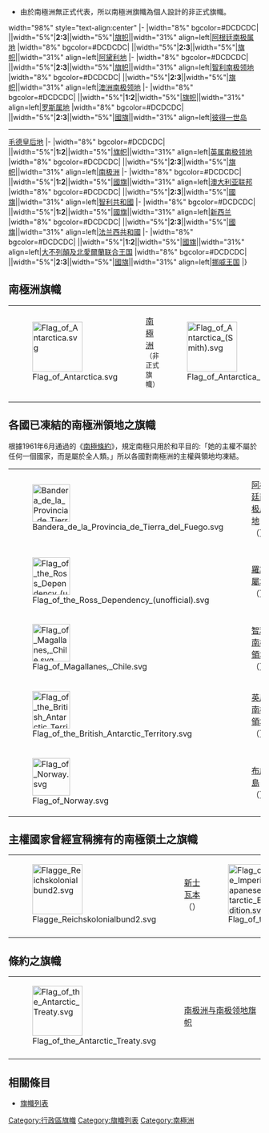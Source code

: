 {{NoteTA
|G1=USState
|G2=Country
|1=zh-hans:新施瓦本;zh-hant:新士瓦本;
|2=zh-hans:施瓦本;zh-hant:士瓦本;
|3=zh-cn:布韦岛;zh-tw:布威島
}}
{{國家行政區旗幟列表}}
*由於南極洲無正式代表，所以南極洲旗幟為個人設計的非正式旗幟。

{{wt}} width="98%" style="text-align:center"
|-
|width="8%" bgcolor=#DCDCDC|{{flagicon|Argentine Antarctica|size=150px}} ||width="5%"|'''2:3'''||width="5%"|[[阿根廷国旗|旗帜]]||width="31%" align=left|[[阿根廷南极属地|阿根廷南极属地]]
|width="8%" bgcolor=#DCDCDC|{{flagicon|French Southern and Antarctic Lands|size=150px}} ||width="5%"|'''2:3'''||width="5%"|[[阿黛利地国旗|旗帜]]||width="31%" align=left|[[阿黛利地|阿黛利地]]
|-
|width="8%" bgcolor=#DCDCDC|{{flagicon image|Flag_of_Magallanes,_Chile.svg|size=150px}} ||width="5%"|'''2:3'''||width="5%"|[[智利國旗|旗帜]]||width="31%" align=left|[[智利南极领地|智利南极领地]]
|width="8%" bgcolor=#DCDCDC|{{flagicon image|Flag of the Australian Antarctic Territory (unofficial).svg|size=150px}} ||width="5%"|'''2:3'''||width="5%"|[[澳洲國旗|旗帜]]||width="31%" align=left|[[澳洲南极领地|澳洲南极领地]]
|-
|width="8%" bgcolor=#DCDCDC|{{flagicon|Ross Dependency|unofficial|size=150px}} ||width="5%"|'''1:2'''||width="5%"|[[新西蘭國旗|旗帜]]||width="31%" align=left|[[罗斯属地|罗斯属地]]
|width="8%" bgcolor=#DCDCDC|{{flagicon|Norway|size=150px}} ||width="5%"|'''2:3'''||width="5%"|[[挪威國旗|國旗]]||width="31%" align=left|[[彼得一世岛|彼得一世岛]]
----
[[毛德皇后地|毛德皇后地]]
|-
|width="8%" bgcolor=#DCDCDC|{{flagicon|British Antarctic Territory|size=150px}} ||width="5%"|'''1:2'''||width="5%"|[[白船旗|旗帜]]||width="31%" align=left|[[英属南极领地|英属南极领地]]
|width="8%" bgcolor=#DCDCDC|{{flagicon|Antarctica|size=150px}} ||width="5%"|'''2:3'''||width="5%"|[[南极洲与南极领地旗帜|旗帜]]||width="31%" align=left|[[南极洲|南极洲]]
|-
|width="8%" bgcolor=#DCDCDC|{{flagicon|Australia|size=150px}} ||width="5%"|'''1:2'''||width="5%"|[[澳洲國旗|國旗]]||width="31%" align=left|[[澳大利亚联邦|澳大利亚联邦]]
|width="8%" bgcolor=#DCDCDC|{{flagicon|Chile|size=150px}} ||width="5%"|'''2:3'''||width="5%"|[[智利國旗|國旗]]||width="31%" align=left|[[智利共和國|智利共和國]]
|-
|width="8%" bgcolor=#DCDCDC|{{flagicon|New Zealand|size=150px}} ||width="5%"|'''1:2'''||width="5%"|[[新西兰國旗|國旗]]||width="31%" align=left|[[新西兰|新西兰]]
|width="8%" bgcolor=#DCDCDC|{{flagicon|France|size=150px}} ||width="5%"|'''2:3'''||width="5%"|[[法国國旗|國旗]]||width="31%" align=left|[[法兰西共和國|法兰西共和國]]
|-
|width="8%" bgcolor=#DCDCDC|{{flagicon|United Kingdom|size=150px}} ||width="5%"|'''1:2'''||width="5%"|[[联合王国國旗|國旗]]||width="31%" align=left|[[大不列顛及北愛爾蘭联合王国|大不列顛及北愛爾蘭联合王国]]
|width="8%" bgcolor=#DCDCDC|{{flagicon|Norway|size=150px}} ||width="5%"|'''2:3'''||width="5%"|[[挪威國旗|國旗]]||width="31%" align=left|[[挪威王国|挪威王国]]
|}

==南極洲旗幟==

{| class="wikitable" 
|-
|[[File:Flag_of_Antarctica.svg|100px]]||[[南極洲|南極洲]]<small>（非正式旗幟）</small>
|[[File:Flag_of_Antarctica_(Smith).svg|100px]]||[[南極洲|南極洲]]<small>（非正式旗幟）</small>
|-
|}

==各國已凍結的南極洲領地之旗幟==

根據1961年6月通過的《[[s:南极条约|南極條約]]》，規定南極只用於和平目的:「她的主權不屬於任何一個國家，而是屬於全人類。」所以各國對南極洲的主權與領地均凍結。

{| class="wikitable" 
|-
|[[File:Bandera_de_la_Provincia_de_Tierra_del_Fuego.svg|75px]]||[[阿根廷南极属地|阿根廷南极属地]]（{{ARG}}）
|[[File:Flag_of_the_Australian_Antarctic_Territory_(unofficial).svg|75px]]||[[澳大利亞南極領地|澳大利亞南極領地]]（{{AUS}}）
|-
|[[File:Flag_of_the_Ross_Dependency_(unofficial).svg|75px]]||[[羅斯屬地|羅斯屬地]]（{{NZL}}）
|-
|[[File:Flag_of_Magallanes,_Chile.svg|75px]]||[[智利南極領地|智利南極領地]]（{{CHL}}）
|[[File:Flag_of_the_French_Southern_and_Antarctic_Lands.svg|75px]]||[[阿黛利地|阿黛利地]]（{{ATF}}）
|-
|[[File:Flag_of_the_British_Antarctic_Territory.svg|75px]]||[[英屬南極領地|英屬南極領地]]（{{GBR}}）
|[[File:Flag_of_Norway.svg|75px]]||[[毛德皇后地|毛德皇后地]]（{{NOR}}）
|-
|[[File:Flag_of_Norway.svg|75px]]||[[布威島|布威島]]（{{NOR}}）
|[[File:Flag_of_Norway.svg|75px]]||[[彼得一世島|彼得一世島]]（{{NOR}}）
|}

==主權國家曾經宣稱擁有的南極領土之旗幟==

{| class="wikitable" 
|-
|[[File:Flagge_Reichskolonialbund2.svg|100px]]||[[新士瓦本|新士瓦本]]（{{flag|Nazi Germany}}）
|[[File:Flag_of_the_Imperial_Japanese_Antarctic_Expedition.svg|100px]]||[[大和雪原|大和雪原]]（{{flag|Empire of Japan}}）
|-
|}

==條約之旗幟==

{| class="wikitable" 
|-
|[[File:Flag_of_the_Antarctic_Treaty.svg|100px]]||[[南极洲与南极领地旗帜|南极洲与南极领地旗帜]]
|-
|}

==相關條目==
* [[旗幟列表|旗幟列表]]

{{旗幟列表}}
{{The Continent of Antarctica}}

[[Category:行政區旗幟|Category:行政區旗幟]]
[[Category:旗幟列表|Category:旗幟列表]]
[[Category:南極洲|Category:南極洲]]